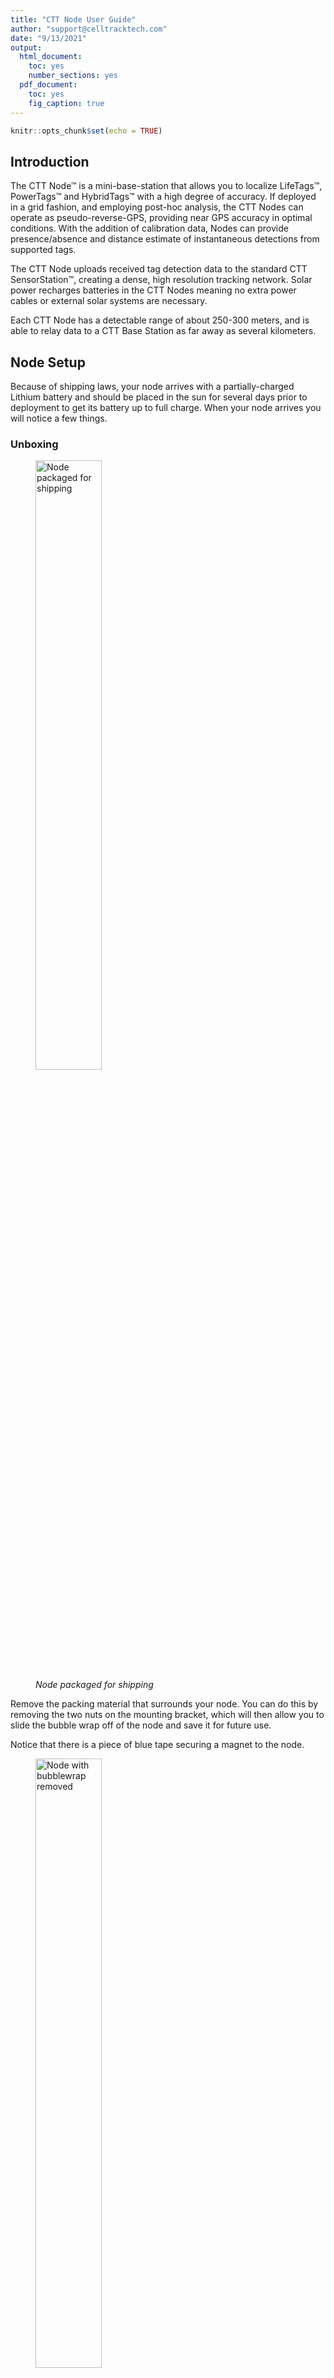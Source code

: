 ```yaml
---
title: "CTT Node User Guide"
author: "support@celltracktech.com"
date: "9/13/2021"
output:
  html_document:
    toc: yes
    number_sections: yes
  pdf_document:
    toc: yes
    fig_caption: true
---
```


```r
knitr::opts_chunk$set(echo = TRUE)
```


## Introduction

The CTT Node™ is a mini-base-station that allows you to localize LifeTags™, PowerTags™ and HybridTags™ with a high degree of accuracy. If deployed in a grid fashion, and employing post-hoc analysis, the CTT Nodes can operate as pseudo-reverse-GPS, providing near GPS accuracy in optimal conditions. With the addition of calibration data, Nodes can provide presence/absence and distance estimate of instantaneous detections from supported tags.

The CTT Node uploads received tag detection data to the standard CTT SensorStation™, creating a dense, high resolution tracking network. Solar power recharges batteries in the CTT Nodes meaning no extra power cables or external solar systems are necessary.

Each CTT Node has a detectable range of about 250-300 meters, and is able to relay data to a CTT Base Station as far away as several kilometers.


## Node Setup
 
Because of shipping laws, your node arrives with a partially-charged Lithium battery and should be placed in the sun for several days prior to deployment to get its battery up to full charge. When your node arrives you will notice a few things.

### Unboxing

![*Node packaged for shipping*](/Users/davidlapuma/Dropbox/CTT_Git/ctt_documentation/images/NodeWrapped(1).jpg){#id .class width=50%}

Remove the packing material that surrounds your node. You can do this by removing the two nuts on the mounting bracket, which will then allow you to slide the bubble wrap off of the node and save it for future use. 

Notice that there is a piece of blue tape securing a magnet to the node.

![*Node with bubblewrap removed*](/Users/davidlapuma/Dropbox/CTT_Git/ctt_documentation/images/NodeUnwrapped(2).jpg){#id .class width=50%}

This magnet operates the switch that determines whether your node is searching for tags. Note that even with the magnet on the node, your node will send health reports every five minutes. It can do this on a fully charged battery for over two years without charging, so is fine for storage. Once you remove the magnet, though, your node will function for roughly one week without a charge. We recommend only removing the magnet when deploying your nodes, or for temporary testing.

![*Note the black dot on the node indicates where the magnet must be aligned when not in use*](/Users/davidlapuma/Dropbox/CTT_Git/ctt_documentation/images/NodeMagnet(3).jpg){#id .class width=50%}


Once you deploy your nodes, be sure to save the magnets for future use.

## Attaching Your Node

Each node comes with the necessary hardware for mounting it to various materials. We typically recommend 3/4" or 1/2" EMT conduit, but you can mount it to practically anything. We recommend mounting your node either horizontally, with the solar panel facing the sky, or vertically, with the solar panel facing south, for optimal recharging performance. 

### A note about solar recharging

Note that mounting your node in shade, or canopy cover, will reduce recharge times and may require you to periodically move the node to a sunny location for recharging, or subsidize the node with an additional battery back (each node comes with a USB port which can be used for attaching an additional power supply).

## SensorStation Pairing

There is no need to pair a node to a SensorStation. Simply placing the node within the range of a SensorStation antenna will cause the SensorStation to detect and process node data. 

## Operation Tips

As a rule of thumb we recommend placing all nodes within 1-1.5km of a SensorStation. It is possible to increase the distance depending on your choice of antennas, but this distance has proved effective for many installations. Topography, density of vegetation, and other factors may impact the detection distance. 

Since each node transmits health information every five minutes, one good benchmark when testing you nodes is to ensure that your SensorStation is detecting each node at least every five minutes. If not, you will likely be losing some data which will only be recoverable by opening the node, removing and reading the internal SD card. Put another way, any data not received by the SensorStation will not be sent later, but resides only on the internal node SD card.

### Connecting to the external USB port

![*Node with USB cover installed*](/Users/davidlapuma/Dropbox/CTT_Git/ctt_documentation/images/NodeUSBCover(5).jpg){#id .class width=50%}

![*Node with USB cover removed, exposing 4 pins*](/Users/davidlapuma/Dropbox/CTT_Git/ctt_documentation/images/NodeUSBPort(6).jpg){#id .class width=50%}

![*Node with 4-pin to USB-A adapter inserted* ](/Users/davidlapuma/Dropbox/CTT_Git/ctt_documentation/images/NodeUSBAdapterIn(8).jpg){#id .class width=50%}


### Opening your Node

If you need to access the internal SD card, or troubleshoot a node, you can access it by removing the single screw on the bottom of the case, and separating the top of the node from the bottom with a little squeeze and pull procedure. 

![*First remove the screw in the bottom of the Node*](/Users/davidlapuma/Dropbox/CTT_Git/ctt_documentation/images/NodeScrewOut(9).jpg){#id .class width=50%}

![*Then apply equal pressure to the long sides of the case, and pull the top and bottom apart*](/Users/davidlapuma/Dropbox/CTT_Git/ctt_documentation/images/NodeOpen1(10).jpg){#id .class width=50%}

![*Closeup of the Node board*](/Users/davidlapuma/Dropbox/CTT_Git/ctt_documentation/images/NodeCloseUpInternal(12).jpg){#id .class width=50%}


On the board you will notice several buttons. Pressing them has the corresponding effect:

* `SW1` - Forces the node to restart.
* `SW2` - Forces the node to send a health message (requires a SensorStation to determine success).
* `SW3` - Forces the node to look for new firmware on the SD card, and if it finds it, to install it.

The Micro USB port is also apparent in the lower right side of the board, and labled `USB`. You can use this port to connect your node directly to a computer.

## Test Transmit

## Advanced Configuration via Node Client

You can use a development program we've created called `Node Client` to troubleshoot your node and modify several parameters. The latest version of `Node Client` can be downloaded from our support Slack workspace. If you don't already have access, please email us at support@celltracktech.com. You can connect your node to a computer using either the provided 4-pin -> USB adapter and the port on the underside of the node, or the micro-usb port directly on the board (after opening the node).

![*Opening screen of `Node Client`*](/Users/davidlapuma/Dropbox/CTT_Git/ctt_documentation/images/NodeClient1.png){#id .class width=75%}

Upon opening Node Client you will see the main screen with Steps 1 - 4 outlined. The window to the right is actually a screenshot of Device Manager - not Device Manager itself (hence "Figure 1"), but gives you an idea of what your Device Manager should look like if you have the proper dirvers installed. If not, the blue link that says "Driver" can be clicked to take you to the download page. You must have the Silicon Labs driver installed to run Node Clien. 

![*Clicking on `Update Ports` should populate both steps 2 and 3 values. If not you may need to install the proper driver.*](/Users/davidlapuma/Dropbox/CTT_Git/ctt_documentation/images/NodeClient2.png){#id .class width=75%}

With the proper driver installed, you can click on `Update Ports` which will then populate Steps 2 and 3 with values for available `COM` ports and default `Baud Rate`. You may have multiple `COM` ports available, so ensure that the one selected refers to your Silicon Labs driver port.

![*Clicking `Open` will open the USB connection between the Node and your computer.* ](/Users/davidlapuma/Dropbox/CTT_Git/ctt_documentation/images/NodeClient3.png){#id .class width=75%}

Once you have selected the appropriate port and baud rate, click the `Open` button in Step 4. 

![*Once the port is open, the button under `Step 4` will show `Close`. Clicking on it again will then close the port and disconnect the node from the computer.*](/Users/davidlapuma/Dropbox/CTT_Git/ctt_documentation/images/NodeClient4.png){#id .class width=75%}

This opens the port; once the port is open, the button will change to `Close`. Clicking on `Close` will close your connection- so leave it open and click on the `Local Console` button on the left sidebar of the window (upper left corner, under the `USB` button).

![*With the port now open, you can click on `Local Console` to interact with your node in real-time.*](/Users/davidlapuma/Dropbox/CTT_Git/ctt_documentation/images/NodeClient5.png){#id .class width=75%}

Once in the `Local Console` section you'll see three windows: `Device Info`, `Tag Detections` and `Settings Summary`. Each of these windows have associated menus and buttons. 

![*Device info showing dropdown options*](/Users/davidlapuma/Dropbox/CTT_Git/ctt_documentation/images/NodeClient6.png){#id .class width=75%}


#### Device Info Window


Device Info provides several pieces of information by default:

* `BatteryVolts` - current battery voltage
* `SolarCurrent` - instantaneous information on solar current being pushed into the battery
* `SolarVolts` - instantaneous information on solar voltage being received via the solar panel
* `TemperatureCelcius` - the instantaneous temperature of the node board

At the bottom of the `Device Info` window there is a dropdown menu. Select any of the dropdown menu items and click the `Submit` button to issue a command to the node. Below are the menu items and their respective actions.

* `Serial Number` - causes the  `Device Info` window to display the `DeviceID` and `Firmware` version.

* `GPS Fix` - causes the Node to take a GPS fix, and display the `Latitude` and `Longitude` in the `Device Info` window.

* `Health Report` - causes the Node to transmit a health report. If a SensorStation is within range, the SensorStation should detect the health report. Note that there is no acknowledgment of success within `Node Client`.

* `Relay Beeps` - causes the Node to transmit whatever beep data is currently in the buffer. If a SensorStation is within range, the SensorStation should detect the beep records. Note that there is no acknowledgment of success within `Node Client`.

* `Dynamics` - *this has no current application and is legacy option from a specific modified node that is not currently in production.*

![*Here `GPS Fix` is selected from the dropdown, and the `Submit` button has been pressed, causing the Node to take a GPS fix and display the results in the `Device Info` window.*](/Users/davidlapuma/Dropbox/CTT_Git/ctt_documentation/images/NodeClient7.png){#id .class width=75%}


### Tag Detections Window
If there are any tags within range of the node, you will see detection data populating in the `Tag Detections` window. These data include:

* `Detection Time (Local)` - a date/time stamp in your local timezone.
* `Tag Id` - the 8-digit tag ID from either a **LifeTag**, **PowerTag** or **HybridTag**
* `Signal (dBm)` - the signal strength of the tag detection, measured in dBm, or *the power level measured in decibels relative to one milliwatt.*

While the `Tag Detections` window is pretty self explanatory, it also contains the button for updating the node firmware. If you have downloaded a more recent firmware version, you can load that firmware onto your node by pressing the `Firmware` button which will then open your file explorer. Updating the firmware is covered more extensively in the `Updating Your Node Firmware` section.


![*Pressing the `Refresh` button under the `Settings Summary` window causes the available settings to populate and gives you the opportunity to edit setting values.*](/Users/davidlapuma/Dropbox/CTT_Git/ctt_documentation/images/NodeClient8.png){#id .class width=75%}


### Settings Summary Window

This window will initially be empty until you press the `Refresh` button. Once pressed, the available settings will populate the window, each with a gear button in the rightmost column.

To modify a setting's parameter, click on the associated `gear icon` which will open a popup window specific to that setting. 

![*Clicking on the gear icon in the rightmost cell of each setting row opens the parameterization window for that setting.*](/Users/davidlapuma/Dropbox/CTT_Git/ctt_documentation/images/NodeClient9.png){#id .class width=75%}

Here we have selected the `RadioTxPower` setting, which allows us to increase the power output of our onboard 434Mhz radio, thereby increasing the reach of our node to a nearby SensorStation. These parameters haven't been fully documented, so please consult with support@celltracktech.com before modifying settings unless otherwise specified in this guide. For instance, **`RadioTxPower` can be modified up to 10dBm, but should not be set greater than that.** To modify a value down below zero, use the negative value, for example, a value of **-10** for `RadioTxPower` would reduce the power output by -10dBm.


![*Here you can modify the value, click `Send`, close the popup window, and then click `Save` and then `Refresh` at the bottom of the Settings Summary window.*](/Users/davidlapuma/Dropbox/CTT_Git/ctt_documentation/images/NodeClient10.png){#id .class width=75%}

To save these settings you first must click the `Send` button on the popup dialogue, and then click the `Save` button at the bottom of `Settings Summary`. To confirm that the settings have been set and saved, click the `Refresh` button at the bottom of the`Settings Summary` window.

![*If done correctly, you should see the setting value updated in the `Settings Summary` table.*](/Users/davidlapuma/Dropbox/CTT_Git/ctt_documentation/images/NodeClient11.png){#id .class width=75%}

Above you can see that the `RadioTxPower` has been successfully updated to +10dBm.


![*The `Directory` window in the `File Transfer` section.* ](/Users/davidlapuma/Dropbox/CTT_Git/ctt_documentation/images/NodeClient12.png){#id .class width=75%}

### File Transfer

Moving back to the left sidebar you see another button under `Local Console`; this one for `File Transfer`. Clicking on this button brings you to the `Directory` window.

Initially the window is empty, but clicking on `Update` in the upper right corner of the window will cause the console to list out all of the files on the SD card.

These are typically `.csv` files with either `beep` data, or `gps` data. From here you can either download or delete these files via the console. 

***Note:*** **Since the USB transfer rate is very slow, it is recommended that you don't use this console for downloading `beep` files, rather you can remove the SD card and use a 3rd party SD card reader to transfer these files to your computer, if desired.**


![*Once you're done working with your node, return to the USB section and click `Close` under Step 4. Now it is safe to disconnect your Node.*](/Users/davidlapuma/Dropbox/CTT_Git/ctt_documentation/images/NodeClient13.png){#id .class width=75%}


## some other things

* Need to add photos of nodes set up in the field
* What else do we need to include?
* How about a quickstart guide?
